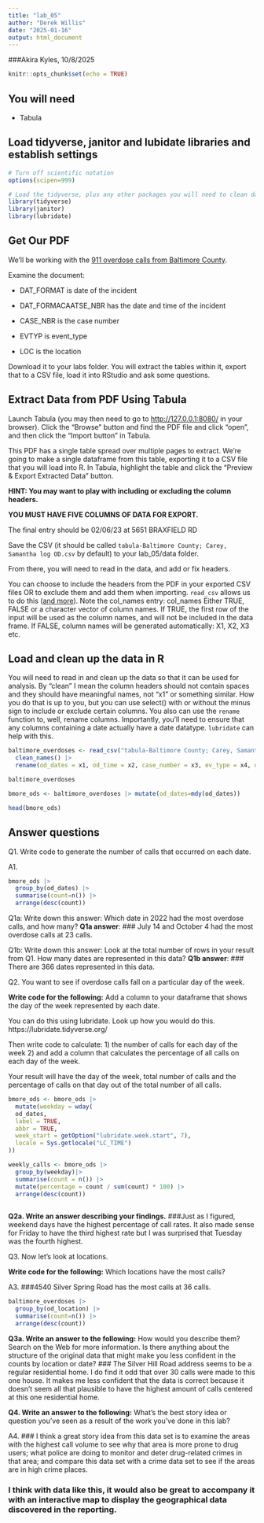 ```yaml
---
title: "lab_05"
author: "Derek Willis"
date: "2025-01-16"
output: html_document
---
```

###Akira Kyles, 10/8/2025

```r
knitr::opts_chunk$set(echo = TRUE)
```

## You will need

-   Tabula

## Load tidyverse, janitor and lubidate libraries and establish settings

```r
# Turn off scientific notation
options(scipen=999)

# Load the tidyverse, plus any other packages you will need to clean data and work with dates.
library(tidyverse)
library(janitor)
library(lubridate)
```

## Get Our PDF

We'll be working with the [911 overdose calls from Baltimore
County](https://drive.google.com/file/d/1qkYuojGF_6WKFr5aNQxmewDzcKyOiJFr/view?usp=share_link).

Examine the document:

-   DAT_FORMAT is date of the incident

-   DAT_FORMACAATSE_NBR has the date and time of the incident

-   CASE_NBR is the case number

-   EVTYP is event_type

-   LOC is the location

Download it to your labs folder. You will extract the tables within it,
export that to a CSV file, load it into RStudio and ask some questions.

## Extract Data from PDF Using Tabula

Launch Tabula (you may then need to go to <http://127.0.0.1:8080/> in
your browser). Click the "Browse" button and find the PDF file and click
"open", and then click the "Import button" in Tabula.

This PDF has a single table spread over multiple pages to extract. We're
going to make a single dataframe from this table, exporting it to a CSV
file that you will load into R. In Tabula, highlight the table and click
the "Preview & Export Extracted Data" button.

**HINT: You may want to play with including or excluding the column
headers.**

**YOU MUST HAVE FIVE COLUMNS OF DATA FOR EXPORT.**

The final entry should be 02/06/23 at 5651 BRAXFIELD RD

Save the CSV (it should be called
`tabula-Baltimore County; Carey, Samantha log OD.csv` by default) to
your lab_05/data folder.

From there, you will need to read in the data, and add or fix headers.

You can choose to include the headers from the PDF in your exported
CSV files OR to exclude them and add them when importing. 
`read_csv` allows us to do this ([and
more](https://readr.tidyverse.org/reference/read_delim.html)).
Note the col_names entry: col_names
Either TRUE, FALSE or a character vector of column names.
If TRUE, the first row of the input will be used as the column names, and will not be included in the data frame. If FALSE, column names will be generated automatically: X1, X2, X3 etc.

## Load and clean up the data in R

You will need to read in and clean up the data so that it can be used
for analysis. By "clean" I mean the column headers should not contain
spaces and they should have meaningful names, not "x1" or something
similar. How you do that is up to you, but you can use select() with or
without the minus sign to include or exclude certain columns. You also
can use the `rename` function to, well, rename columns. Importantly,
you'll need to ensure that any columns containing a date actually have a
date datatype. `lubridate` can help with this.

```r
baltimore_overdoses <- read_csv("tabula-Baltimore County; Carey, Samantha log OD.csv", col_names = FALSE) |>  
  clean_names() |> 
  rename(od_dates = x1, od_time = x2, case_number = x3, ev_type = x4, od_location = x5)

baltimore_overdoses
```
```r
bmore_ods <- baltimore_overdoses |> mutate(od_dates=mdy(od_dates))
```
```r
head(bmore_ods)
```

## Answer questions

Q1. Write code to generate the number of calls that occurred on each
date. 

A1.

```r
bmore_ods |> 
  group_by(od_dates) |> 
  summarise(count=n()) |> 
  arrange(desc(count))
```

Q1a: Write down this answer: Which date in 2022 had the most overdose calls, and how many?
**Q1a answer**:
### July 14 and October 4 had the most overdose calls at 23 calls. 

Q1b: Write down this answer: Look at the total number of rows in your result from Q1. How many dates are represented in this data? **Q1b answer**:
### There are 366 dates represented in this data. 

Q2. You want to see if overdose calls fall on a particular day of the week.

**Write code for the following:**
Add a column to your dataframe that shows the day of the week represented by each date. 

You can do this using lubridate. Look up how you would do this. https://lubridate.tidyverse.org/

Then write code to calculate:
1) the number of calls for each day of the week
2) and add a column that calculates the percentage of all calls on each
day of the week.

Your result will have the day of the week, total
number of calls and the percentage of calls on that day out of the total
number of all calls. 


```r
bmore_ods <- bmore_ods |> 
  mutate(weekday = wday(
  od_dates,
  label = TRUE,
  abbr = TRUE,
  week_start = getOption("lubridate.week.start", 7),
  locale = Sys.getlocale("LC_TIME")
)) 

weekly_calls <- bmore_ods |> 
  group_by(weekday)|> 
  summarise(count = n()) |> 
  mutate(percentage = count / sum(count) * 100) |> 
  arrange(desc(count))
   
```


**Q2a. Write an answer describing your findings.**
###Just as I figured, weekend days have the highest percentage of call rates. It also made sense for Friday to have the third highest rate but I was surprised that Tuesday was the fourth highest. 

Q3. Now let's look at locations. 

**Write code for the following:**
Which locations have the most calls?

A3.
###4540 Silver Spring Road has the most calls at 36 calls. 

```r
baltimore_overdoses |> 
  group_by(od_location) |>
  summarise(count=n()) |> 
  arrange(desc(count))

```

**Q3a. Write an answer to the following:**
How would you describe them? Search on the Web for more information. Is there anything about the structure of the original data that might make you less confident in the counts by location or date?
### The Silver Hill Road address seems to be a regular residential home. I do find it odd that over 30 calls were made to this one house. It makes me less confident that the data is correct because it doesn't seem all that plausible to have the highest amount of calls centered at this one residential home. 


**Q4.  Write an answer to the following:** What's the best story idea or question you've seen as a result of the work you've done in this lab?

A4.
### I think a great story idea from this data set is to examine the areas with the highest call volume to see why that area is more prone to drug users; what police are doing to monitor and deter drug-related crimes in that area; and compare this data set with a crime data set to see if the areas are in high crime places. 

### I think with data like this, it would also be great to accompany it with an interactive map to display the geographical data discovered in the reporting. 
